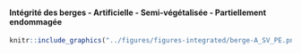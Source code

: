 #### Intégrité des berges - Artificielle - Semi-végétalisée - Partiellement endommagée {-}


<!-- -------------------------------------------------- -->

```r
knitr::include_graphics("../figures/figures-integrated/berge-A_SV_PE.png")
```

<br>
